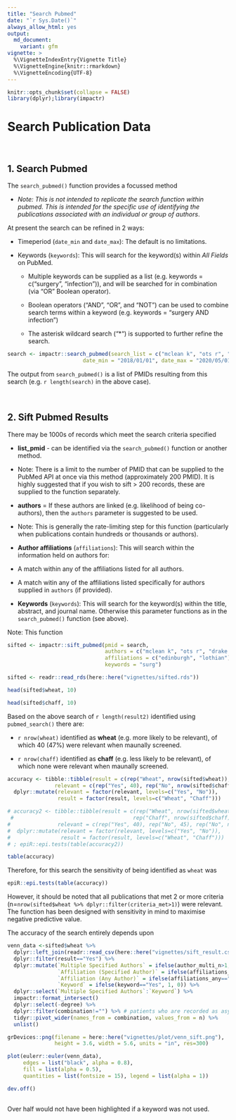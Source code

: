 ```yaml
---
title: "Search Pubmed"
date: "`r Sys.Date()`"
always_allow_html: yes
output:
  md_document:
    variant: gfm
vignette: >
  %\VignetteIndexEntry{Vignette Title}
  %\VignetteEngine{knitr::rmarkdown}
  %\VignetteEncoding{UTF-8}
---
```


```r
knitr::opts_chunk$set(collapse = FALSE)
library(dplyr);library(impactr)
```

# **Search Publication Data**



&nbsp;

## **1. Search Pubmed**

The `search_pubmed()` function provides a focussed method

- *Note: This is not intended to replicate the search function within pubmed. This is intended for the specific use of identifying the publications associated with an individual or group of authors*.

At present the search can be refined in 2 ways:

 - Timeperiod (`date_min` and `date_max`): The default is no limitations.

 - Keywords (`keywords`): This will search for the keyword(s) within *All Fields* on PubMed.
 
    - Multiple keywords can be supplied as a list (e.g. keywords = c("surgery", "infection")), and will be searched for in combination (via "OR" Boolean operator).
 
    - Boolean operators ("AND", "OR", and "NOT") can be used to combine search terms within a keyword (e.g. keywords = "surgery AND infection")

    - The asterisk wildcard search ("*") is supported to further refine the search.

```r
search <- impactr::search_pubmed(search_list = c("mclean k", "ots r", "drake t", "harrison e"),
                        date_min = "2018/01/01", date_max = "2020/05/01")
```

The output from `search_pubmed()` is a list of PMIDs resulting from this search (e.g. `r length(search)` in the above case).


&nbsp;

## **2. Sift Pubmed Results**

There may be 1000s of records which meet the search criteria specified 

 - **list_pmid** - can be identified via the `search_pubmed()` function or another method.
 
  - Note: There is a limit to the number of PMID that can be supplied to the PubMed API at once via this method (approximately 200 PMID). It is highly suggested that if you wish to sift > 200 records, these are supplied to the function separately. 

 - **authors** = If these authors are linked (e.g. likelihood of being co-authors), then the `authors` parameter is suggested to be used. 
 
  - Note: This is generally the rate-limiting step for this function (particularly when publications contain hundreds or thousands or authors).  

 - **Author affiliations** (`affiliations`): This will search within the information held on authors for:
 
  - A match within any of the affiliations listed for all authors.
  
  - A match witin any of the affiliations listed specifically for authors supplied in `authors` (if provided).

 - **Keywords** (`keywords`): This will search for the keyword(s) within the title, abstract, and journal name. Otherwise this parameter functions as in the `search_pubmed()` function (see above).
 
Note: This function 

```r
sifted <- impactr::sift_pubmed(pmid = search,
                               authors = c("mclean k", "ots r", "drake t", "harrison e"),
                               affiliations = c("edinburgh", "lothian"),
                               keywords = "surg")
```
```r
sifted <- readr::read_rds(here::here("vignettes/sifted.rds"))
```

```r
head(sifted$wheat, 10)
```

```r
head(sifted$chaff, 10)

```

Based on the above search of `r length(result2)` identified using `pubmed_search()` there are:

 - `r nrow(wheat)` identified as **wheat** (e.g. more likely to be relevant), of which 40 (47%) were relevant when maunally screened.
 
 - `r nrow(chaff)` identified as **chaff** (e.g. less likely to be relevant), of which none were relevant when maunally screened. 


```r
accuracy <- tibble::tibble(result = c(rep("Wheat", nrow(sifted$wheat)), rep("Chaff", nrow(sifted$chaff))),
               relevant = c(rep("Yes", 40), rep("No", nrow(sifted$chaff)+nrow(sifted$wheat)-40))) %>%
  dplyr::mutate(relevant = factor(relevant, levels=c("Yes", "No")),
                result = factor(result, levels=c("Wheat", "Chaff"))) 

# accuracy2 <- tibble::tibble(result = c(rep("Wheat", nrow(sifted$wheat %>% dplyr::filter(criteria_met>1))),
 #                                      rep("Chaff", nrow(sifted$chaff)+nrow(sifted$wheat %>% dplyr::filter(criteria_met==1)))),
#               relevant = c(rep("Yes", 40), rep("No", 45), rep("No", nrow(sifted$chaff)))) %>%
#  dplyr::mutate(relevant = factor(relevant, levels=c("Yes", "No")),
#                result = factor(result, levels=c("Wheat", "Chaff"))) 
# ; epiR::epi.tests(table(accuracy2))

```

```r
table(accuracy)
```

Therefore, for this search the sensitivity of being identified as `wheat` was 


```r
epiR::epi.tests(table(accuracy))

```

However, it should be noted that all publications that met 2 or more criteria (n=`nrow(sifted$wheat %>% dplyr::filter(criteria_met>1)`) were relevant. The function has been designed with sensitivity in mind to maximise negative predictive value.
  
The accuracy of the search entirely depends upon  
```r
venn_data <-sifted$wheat %>%
  dplyr::left_join(readr::read_csv(here::here("vignettes/sift_result.csv"))%>% dplyr::mutate_all(as.character), by="pmid") %>%
  dplyr::filter(result=="Yes") %>%
  dplyr::mutate(`Multiple Specified Authors` = ifelse(author_multi_n>1, 1, 0),
                `Affiliation (Specified Author)` = ifelse(affiliations_author=="Yes", 1, 0),
                `Affiliation (Any Author)` = ifelse(affiliations_any=="Yes", 1, 0),
                `Keyword` = ifelse(keyword=="Yes", 1, 0)) %>%
  dplyr::select(`Multiple Specified Authors`:`Keyword`) %>%
  impactr::format_intersect()
  dplyr::select(-degree) %>%
  dplyr::filter(combination!="") %>% # patients who are recorded as asymptomatic (on these 3 variables)
  tidyr::pivot_wider(names_from = combination, values_from = n) %>%
  unlist()

grDevices::png(filename = here::here("vignettes/plot/venn_sift.png"),
               height = 3.6, width = 5.6, units = "in", res=300)

plot(eulerr::euler(venn_data),
     edges = list("black", alpha = 0.8),
     fill = list(alpha = 0.5),
     quantities = list(fontsize = 15), legend = list(alpha = 1))

dev.off()
  
```
  
Over half would not have been highlighted if a keyword was not used. 
  
